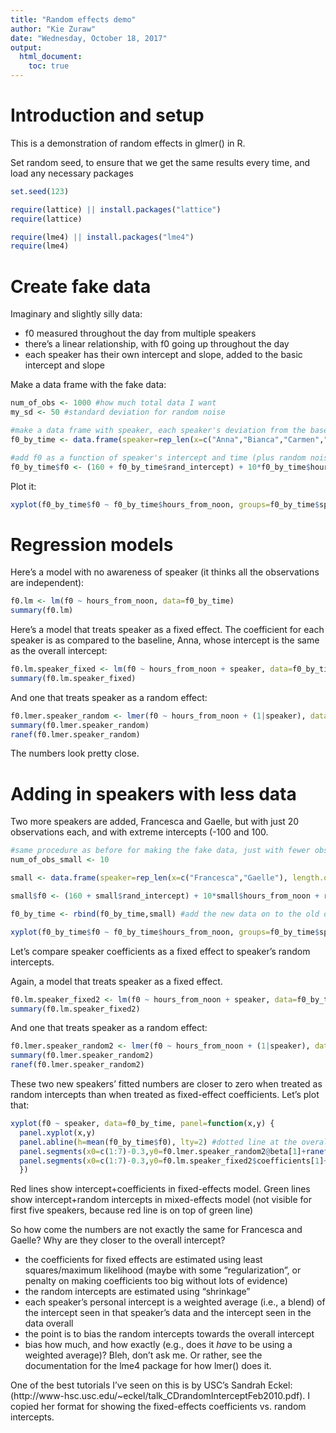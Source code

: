 ---
title: "Random effects demo"
author: "Kie Zuraw"
date: "Wednesday, October 18, 2017"
output:
  html_document:
    toc: true
---

# Introduction and setup

This is a demonstration of random effects in glmer() in R. 

Set random seed, to ensure that we get the same results every time, and load any necessary packages

```{r set_seed}
set.seed(123)

require(lattice) || install.packages("lattice")
require(lattice)

require(lme4) || install.packages("lme4")
require(lme4)
```

# Create fake data

Imaginary and slightly silly data:

* f0 measured throughout the day from multiple speakers
* there's a linear relationship, with f0 going up throughout the day
* each speaker has their own intercept and slope, added to the basic intercept and slope

Make a data frame with the fake data:

```{r make_data}
num_of_obs <- 1000 #how much total data I want
my_sd <- 50 #standard deviation for random noise

#make a data frame with speaker, each speaker's deviation from the baseline intercept, and a random sampling of times
f0_by_time <- data.frame(speaker=rep_len(x=c("Anna","Bianca","Carmen","Danielle","Evita"),length.out=num_of_obs), rand_intercept=rep_len(x=c(0,20,-40,40,-20),length.out=num_of_obs), hours_from_noon=runif(n=num_of_obs,min=-6,max=6))

#add f0 as a function of speaker's intercept and time (plus random noise)
f0_by_time$f0 <- (160 + f0_by_time$rand_intercept) + 10*f0_by_time$hours_from_noon + rnorm(n=num_of_obs,mean=0,sd=my_sd)
```

Plot it:

```{r plot_data}
xyplot(f0_by_time$f0 ~ f0_by_time$hours_from_noon, groups=f0_by_time$speaker, auto.key=list(title="Speaker", corner=c(0.05, 1)), xlab="hours since noon", ylab="f0 (Hz)") #auto.key generates the legend
```

# Regression models

Here's a model with no awareness of speaker (it thinks all the observations are independent):

```{r no_speaker}
f0.lm <- lm(f0 ~ hours_from_noon, data=f0_by_time)
summary(f0.lm)
```

Here's a model that treats speaker as a fixed effect. The coefficient for each speaker is as compared to the baseline, Anna, whose intercept is the same as the overall intercept:

```{r fixed_speaker}
f0.lm.speaker_fixed <- lm(f0 ~ hours_from_noon + speaker, data=f0_by_time)
summary(f0.lm.speaker_fixed)
```

And one that treats speaker as a random effect:

```{r random_speaker}
f0.lmer.speaker_random <- lmer(f0 ~ hours_from_noon + (1|speaker), data=f0_by_time)
summary(f0.lmer.speaker_random)
ranef(f0.lmer.speaker_random)
```

The numbers look pretty close.

# Adding in speakers with less data

Two more speakers are added, Francesca and Gaelle, but with just 20 observations each, and with extreme intercepts (-100 and 100.

```{r add_Francesca_and_Gaelle}
#same procedure as before for making the fake data, just with fewer observations and two new speakers
num_of_obs_small <- 10

small <- data.frame(speaker=rep_len(x=c("Francesca","Gaelle"), length.out=num_of_obs_small), rand_intercept=rep_len(x=c(-100,100),length.out=num_of_obs_small), hours_from_noon=runif(n=num_of_obs_small,min=-6,max=6))

small$f0 <- (160 + small$rand_intercept) + 10*small$hours_from_noon + rnorm(n=num_of_obs_small,mean=0,sd=my_sd)

f0_by_time <- rbind(f0_by_time,small) #add the new data on to the old data frame

```

```{r plot_data_withF_and_G}
xyplot(f0_by_time$f0 ~ f0_by_time$hours_from_noon, groups=f0_by_time$speaker, auto.key=list(title="Speaker", corner=c(0.05, 1)), xlab="hours since noon", ylab="f0 (Hz)")
```

Let's compare speaker coefficients as a fixed effect to speaker's random intercepts.

Again, a model that treats speaker as a fixed effect.

```{r fixed_speaker_withF_and_G}
f0.lm.speaker_fixed2 <- lm(f0 ~ hours_from_noon + speaker, data=f0_by_time)
summary(f0.lm.speaker_fixed2)
```

And one that treats speaker as a random effect:

```{r random_speaker_withF_and_G}
f0.lmer.speaker_random2 <- lmer(f0 ~ hours_from_noon + (1|speaker), data=f0_by_time)
summary(f0.lmer.speaker_random2)
ranef(f0.lmer.speaker_random2)
```

These two new speakers' fitted numbers are closer to zero when treated as random intercepts than when treated as fixed-effect coefficients. Let's plot that:

```{r plot_model_values}
xyplot(f0 ~ speaker, data=f0_by_time, panel=function(x,y) {
  panel.xyplot(x,y)
  panel.abline(h=mean(f0_by_time$f0), lty=2) #dotted line at the overall mean (should be about 160)
  panel.segments(x0=c(1:7)-0.3,y0=f0.lmer.speaker_random2@beta[1]+ranef(f0.lmer.speaker_random2)$speaker[,1],x1=c(1:7)+0.3,y1=f0.lmer.speaker_random2@beta[1]+ranef(f0.lmer.speaker_random2)$speaker[,1], col="green", lwd=2) #a short green line at each speaker's random intercept (plus the overall intercept), given in terms of starting and ending x and y coordinates on the plot
  panel.segments(x0=c(1:7)-0.3,y0=f0.lm.speaker_fixed2$coefficients[1]+c(0,f0.lm.speaker_fixed2$coefficients[3:9]),x1=c(1:7)+0.3,y1=f0.lm.speaker_fixed2$coefficients[1]+c(0,f0.lm.speaker_fixed2$coefficients[3:9]),col="red",lwd=2) # a short red line at each speaker's coefficient in the speaker-as-fixed-effect model (plus the overall intercept)
  })

```

Red lines show intercept+coefficients in fixed-effects model. Green lines show intercept+random intercepts in mixed-effects model (not visible for first five speakers, because red line is on top of green line)

So how come the numbers are not exactly the same for Francesca and Gaelle? Why are they closer to the overall intercept?

* the coefficients for fixed effects are estimated using least squares/maximum likelihood (maybe with some "regularization", or penalty on making coefficients too big without lots of evidence)
* the random intercepts are estimated using "shrinkage"
+ each speaker's personal intercept is a weighted average (i.e., a blend) of the intercept seen in that speaker's data and the intercept seen in the data overall
+ the point is to bias the random intercepts towards the overall intercept
+ bias how much, and how exactly (e.g., does it _have_ to be using a weighted average)? Bleh, don't ask me. Or rather, see the documentation for the lme4 package for how lmer() does it.

One of the best tutorials I've seen on this is by USC's Sandrah Eckel: (http://www-hsc.usc.edu/~eckel/talk_CDrandomInterceptFeb2010.pdf). I copied her format for showing the fixed-effects coefficients vs. random intercepts.
